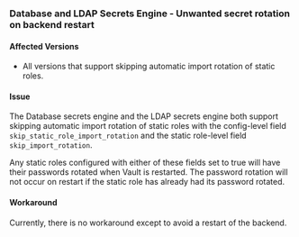 ### Database and LDAP Secrets Engine - Unwanted secret rotation on backend restart

#### Affected Versions
- All versions that support skipping automatic import rotation of static roles.

#### Issue
The Database secrets engine and the LDAP secrets engine both support skipping
automatic import rotation of static roles with the config-level field
`skip_static_role_import_rotation` and the static role-level field
`skip_import_rotation`.

Any static roles configured with either of these fields set to true will have
their passwords rotated when Vault is restarted. The password rotation will not
occur on restart if the static role has already had its password rotated.

#### Workaround
Currently, there is no workaround except to avoid a restart of the backend.
